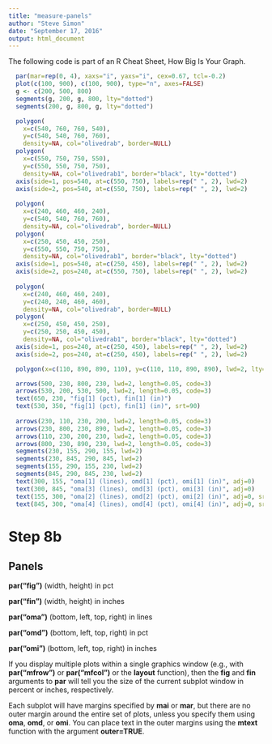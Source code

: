 ```yaml
---
title: "measure-panels"
author: "Steve Simon"
date: "September 17, 2016"
output: html_document
---
```


The following code is part of an R Cheat Sheet, How Big Is Your Graph.

```r

  par(mar=rep(0, 4), xaxs="i", yaxs="i", cex=0.67, tcl=-0.2)
  plot(c(100, 900), c(100, 900), type="n", axes=FALSE)
  g <- c(200, 500, 800)
  segments(g, 200, g, 800, lty="dotted")
  segments(200, g, 800, g, lty="dotted")

  polygon(
    x=c(540, 760, 760, 540),
    y=c(540, 540, 760, 760),
    density=NA, col="olivedrab", border=NULL)
  polygon(
    x=c(550, 750, 750, 550),
    y=c(550, 550, 750, 750),
    density=NA, col="olivedrab1", border="black", lty="dotted")
  axis(side=1, pos=540, at=c(550, 750), labels=rep(" ", 2), lwd=2)
  axis(side=2, pos=540, at=c(550, 750), labels=rep(" ", 2), lwd=2)
  
  polygon(
    x=c(240, 460, 460, 240),
    y=c(540, 540, 760, 760),
    density=NA, col="olivedrab", border=NULL)
  polygon(
    x=c(250, 450, 450, 250),
    y=c(550, 550, 750, 750),
    density=NA, col="olivedrab1", border="black", lty="dotted")
  axis(side=1, pos=540, at=c(250, 450), labels=rep(" ", 2), lwd=2)
  axis(side=2, pos=240, at=c(550, 750), labels=rep(" ", 2), lwd=2)
  
  polygon(
    x=c(240, 460, 460, 240),
    y=c(240, 240, 460, 460),
    density=NA, col="olivedrab", border=NULL)
  polygon(
    x=c(250, 450, 450, 250),
    y=c(250, 250, 450, 450),
    density=NA, col="olivedrab1", border="black", lty="dotted")
  axis(side=1, pos=240, at=c(250, 450), labels=rep(" ", 2), lwd=2)
  axis(side=2, pos=240, at=c(250, 450), labels=rep(" ", 2), lwd=2)

  polygon(x=c(110, 890, 890, 110), y=c(110, 110, 890, 890), lwd=2, lty="dashed")

  arrows(500, 230, 800, 230, lwd=2, length=0.05, code=3)
  arrows(530, 200, 530, 500, lwd=2, length=0.05, code=3)
  text(650, 230, "fig[1] (pct), fin[1] (in)")
  text(530, 350, "fig[1] (pct), fin[1] (in)", srt=90)
  
  arrows(230, 110, 230, 200, lwd=2, length=0.05, code=3)
  arrows(230, 800, 230, 890, lwd=2, length=0.05, code=3)
  arrows(110, 230, 200, 230, lwd=2, length=0.05, code=3)
  arrows(800, 230, 890, 230, lwd=2, length=0.05, code=3)
  segments(230, 155, 290, 155, lwd=2)
  segments(230, 845, 290, 845, lwd=2)
  segments(155, 290, 155, 230, lwd=2)
  segments(845, 290, 845, 230, lwd=2)
  text(300, 155, "oma[1] (lines), omd[1] (pct), omi[1] (in)", adj=0)
  text(300, 845, "oma[3] (lines), omd[3] (pct), omi[3] (in)", adj=0)
  text(155, 300, "oma[2] (lines), omd[2] (pct), omi[2] (in)", adj=0, srt=90)
  text(845, 300, "oma[4] (lines), omd[4] (pct), omi[4] (in)", adj=0, srt=90)
```

# Step 8b

## Panels

**par("fig")** (width, height) in pct

**par("fin")** (width, height) in inches

**par("oma")** (bottom, left, top, right) in lines

**par("omd")** (bottom, left, top, right) in pct

**par("omi")** (bottom, left, top, right) in inches

If you display multiple plots within a single graphics window (e.g., with **par("mfrow")** or **par("mfcol")** or the **layout** function), then the **fig** and **fin** arguments to **par** will tell you the size of the current subplot window in percent or inches, respectively.

Each subplot will have margins specified by **mai** or **mar**, but there are no outer margin around the entire set of plots, unless you specify them using **oma**, **omd**, or **omi**. You can place text in the outer margins using the **mtext** function with the argument **outer=TRUE**.

